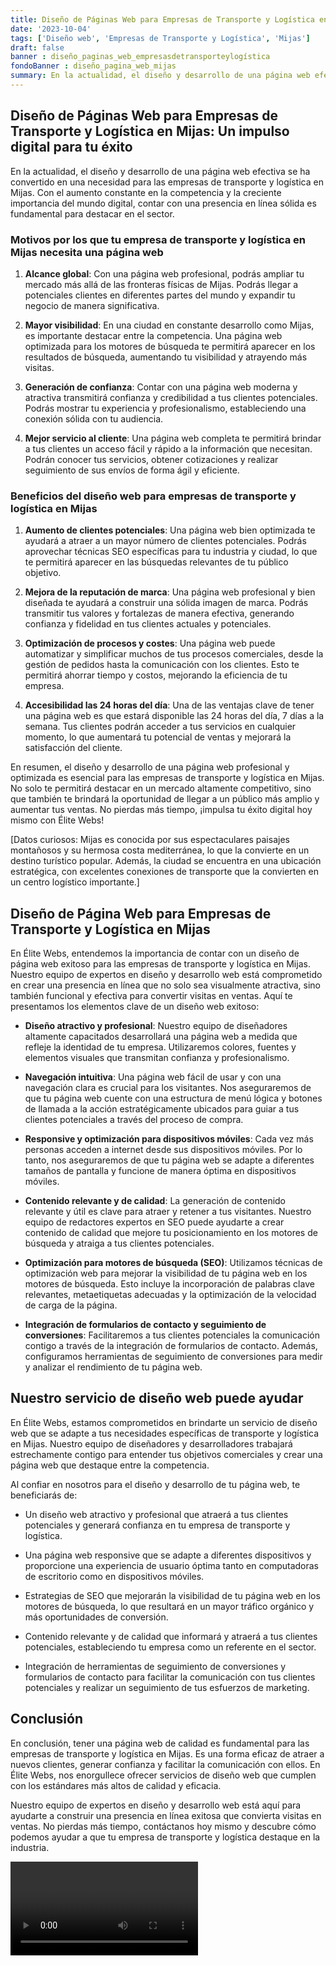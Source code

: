 ```yaml
---
title: Diseño de Páginas Web para Empresas de Transporte y Logística en Mijas
date: '2023-10-04'
tags: ['Diseño web', 'Empresas de Transporte y Logística', 'Mijas']
draft: false
banner : diseño_paginas_web_empresasdetransporteylogística
fondoBanner : diseño_pagina_web_mijas
summary: En la actualidad, el diseño y desarrollo de una página web efectiva se ha convertido en una necesidad para las empresas de transporte y logística en Mijas. Con el aumento constante en la competencia y la creciente importancia del mundo digital, contar con una presencia en línea sólida es fundamental para destacar en el sector.
---
```


## Diseño de Páginas Web para Empresas de Transporte y Logística en Mijas: Un impulso digital para tu éxito

En la actualidad, el diseño y desarrollo de una página web efectiva se ha convertido en una necesidad para las empresas de transporte y logística en Mijas. Con el aumento constante en la competencia y la creciente importancia del mundo digital, contar con una presencia en línea sólida es fundamental para destacar en el sector.

### Motivos por los que tu empresa de transporte y logística en Mijas necesita una página web

1. **Alcance global**: Con una página web profesional, podrás ampliar tu mercado más allá de las fronteras físicas de Mijas. Podrás llegar a potenciales clientes en diferentes partes del mundo y expandir tu negocio de manera significativa.

2. **Mayor visibilidad**: En una ciudad en constante desarrollo como Mijas, es importante destacar entre la competencia. Una página web optimizada para los motores de búsqueda te permitirá aparecer en los resultados de búsqueda, aumentando tu visibilidad y atrayendo más visitas.

3. **Generación de confianza**: Contar con una página web moderna y atractiva transmitirá confianza y credibilidad a tus clientes potenciales. Podrás mostrar tu experiencia y profesionalismo, estableciendo una conexión sólida con tu audiencia.

4. **Mejor servicio al cliente**: Una página web completa te permitirá brindar a tus clientes un acceso fácil y rápido a la información que necesitan. Podrán conocer tus servicios, obtener cotizaciones y realizar seguimiento de sus envíos de forma ágil y eficiente.

### Beneficios del diseño web para empresas de transporte y logística en Mijas

1. **Aumento de clientes potenciales**: Una página web bien optimizada te ayudará a atraer a un mayor número de clientes potenciales. Podrás aprovechar técnicas SEO específicas para tu industria y ciudad, lo que te permitirá aparecer en las búsquedas relevantes de tu público objetivo.

2. **Mejora de la reputación de marca**: Una página web profesional y bien diseñada te ayudará a construir una sólida imagen de marca. Podrás transmitir tus valores y fortalezas de manera efectiva, generando confianza y fidelidad en tus clientes actuales y potenciales.

3. **Optimización de procesos y costes**: Una página web puede automatizar y simplificar muchos de tus procesos comerciales, desde la gestión de pedidos hasta la comunicación con los clientes. Esto te permitirá ahorrar tiempo y costos, mejorando la eficiencia de tu empresa.

4. **Accesibilidad las 24 horas del día**: Una de las ventajas clave de tener una página web es que estará disponible las 24 horas del día, 7 días a la semana. Tus clientes podrán acceder a tus servicios en cualquier momento, lo que aumentará tu potencial de ventas y mejorará la satisfacción del cliente.

En resumen, el diseño y desarrollo de una página web profesional y optimizada es esencial para las empresas de transporte y logística en Mijas. No solo te permitirá destacar en un mercado altamente competitivo, sino que también te brindará la oportunidad de llegar a un público más amplio y aumentar tus ventas. No pierdas más tiempo, ¡impulsa tu éxito digital hoy mismo con Élite Webs!

\[Datos curiosos: Mijas es conocida por sus espectaculares paisajes montañosos y su hermosa costa mediterránea, lo que la convierte en un destino turístico popular. Además, la ciudad se encuentra en una ubicación estratégica, con excelentes conexiones de transporte que la convierten en un centro logístico importante.\]

<GifSeo />

<Cta />

## Diseño de Página Web para Empresas de Transporte y Logística en Mijas

En Élite Webs, entendemos la importancia de contar con un diseño de página web exitoso para las empresas de transporte y logística en Mijas. Nuestro equipo de expertos en diseño y desarrollo web está comprometido en crear una presencia en línea que no solo sea visualmente atractiva, sino también funcional y efectiva para convertir visitas en ventas. Aquí te presentamos los elementos clave de un diseño web exitoso:

- **Diseño atractivo y profesional**: Nuestro equipo de diseñadores altamente capacitados desarrollará una página web a medida que refleje la identidad de tu empresa. Utilizaremos colores, fuentes y elementos visuales que transmitan confianza y profesionalismo.

- **Navegación intuitiva**: Una página web fácil de usar y con una navegación clara es crucial para los visitantes. Nos aseguraremos de que tu página web cuente con una estructura de menú lógica y botones de llamada a la acción estratégicamente ubicados para guiar a tus clientes potenciales a través del proceso de compra.

- **Responsive y optimización para dispositivos móviles**: Cada vez más personas acceden a internet desde sus dispositivos móviles. Por lo tanto, nos aseguraremos de que tu página web se adapte a diferentes tamaños de pantalla y funcione de manera óptima en dispositivos móviles.

- **Contenido relevante y de calidad**: La generación de contenido relevante y útil es clave para atraer y retener a tus visitantes. Nuestro equipo de redactores expertos en SEO puede ayudarte a crear contenido de calidad que mejore tu posicionamiento en los motores de búsqueda y atraiga a tus clientes potenciales.

- **Optimización para motores de búsqueda (SEO)**: Utilizamos técnicas de optimización web para mejorar la visibilidad de tu página web en los motores de búsqueda. Esto incluye la incorporación de palabras clave relevantes, metaetiquetas adecuadas y la optimización de la velocidad de carga de la página.

- **Integración de formularios de contacto y seguimiento de conversiones**: Facilitaremos a tus clientes potenciales la comunicación contigo a través de la integración de formularios de contacto. Además, configuramos herramientas de seguimiento de conversiones para medir y analizar el rendimiento de tu página web.

## Nuestro servicio de diseño web puede ayudar

En Élite Webs, estamos comprometidos en brindarte un servicio de diseño web que se adapte a tus necesidades específicas de transporte y logística en Mijas. Nuestro equipo de diseñadores y desarrolladores trabajará estrechamente contigo para entender tus objetivos comerciales y crear una página web que destaque entre la competencia.

Al confiar en nosotros para el diseño y desarrollo de tu página web, te beneficiarás de:

- Un diseño web atractivo y profesional que atraerá a tus clientes potenciales y generará confianza en tu empresa de transporte y logística.

- Una página web responsive que se adapte a diferentes dispositivos y proporcione una experiencia de usuario óptima tanto en computadoras de escritorio como en dispositivos móviles.

- Estrategias de SEO que mejorarán la visibilidad de tu página web en los motores de búsqueda, lo que resultará en un mayor tráfico orgánico y más oportunidades de conversión.

- Contenido relevante y de calidad que informará y atraerá a tus clientes potenciales, estableciendo tu empresa como un referente en el sector.

- Integración de herramientas de seguimiento de conversiones y formularios de contacto para facilitar la comunicación con tus clientes potenciales y realizar un seguimiento de tus esfuerzos de marketing.

## Conclusión

En conclusión, tener una página web de calidad es fundamental para las empresas de transporte y logística en Mijas. Es una forma eficaz de atraer a nuevos clientes, generar confianza y facilitar la comunicación con ellos. En Élite Webs, nos enorgullece ofrecer servicios de diseño web que cumplen con los estándares más altos de calidad y eficacia.

Nuestro equipo de expertos en diseño y desarrollo web está aquí para ayudarte a construir una presencia en línea exitosa que convierta visitas en ventas. No pierdas más tiempo, contáctanos hoy mismo y descubre cómo podemos ayudar a que tu empresa de transporte y logística destaque en la industria.

<Video />

<CtaBot job='Empresas de Transporte y Logística' city='Mijas'/>

<Gmaps query='Mijas+españa+maps' />